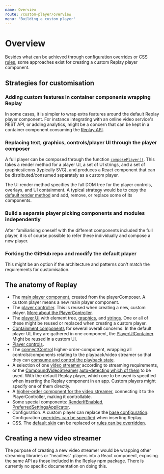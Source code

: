 ```yaml
---
name: Overview
route: /custom-player/overview
menu: 'Building a custom player'
---
```


# Overview

Besides what can be achieved through [configuration overrides](/custom-replay/configuration) or [CSS rules](/custom-replay/skins-styles), some approaches exist for creating a custom Replay player component.

## Strategies for customisation

### Adding custom features in container components wrapping Replay

In some cases, it is simpler to wrap extra features around the default Replay player component. For instance integrating with an online video service's REST API, or adding analytics, might be a concern that can be kept in a container component consuming the [Replay API](/replay/api).

### Replacing text, graphics, controls/player UI through the player composer

A full player can be composed through the function [`composePlayer()`](https://github.com/vimond/replay/blob/master/src/replay/playerComposer.js#L44). This takes a render method for a player UI, a set of UI strings, and a set of graphics/icons (typically SVG), and produces a React component that can be distributed/consumed separately as a custom player.

The UI render method specifies the full DOM tree for the player controls, overlays, and UI containment. A typical strategy would be to copy the [default render method](https://github.com/vimond/replay/blob/master/src/replay/default-player/playerUI.js#L69-L107) and add, remove, or replace some of its components.

### Build a separate player picking components and modules independently

After familiarising oneself with the different components included the full player, it is of course possible to refer these individually and compose a new player.

### Forking the GitHub repo and modify the default player

This might be an option if the architecture and patterns don't match the requirements for customisation.

## The anatomy of Replay

* The [main player component](https://github.com/vimond/replay/blob/master/src/replay/default-player/Replay.js), created from the playerComposer. A custom player means a new main player component.
* The [player controller](https://github.com/vimond/replay/blob/master/src/replay/components/player/PlayerController/PlayerController.js). This is reused when creating a new, custom player. [More about the PlayerController](/architecture/player-controller).
* The [player UI](https://github.com/vimond/replay/blob/master/src/replay/default-player/playerUI.js) with element tree, [graphics](https://github.com/vimond/replay/blob/master/src/replay/default-player/default-skin/graphics.js), and [strings](https://github.com/vimond/replay/blob/master/src/replay/default-player/strings.js). One or all of these might be reused or replaced when creating a custom player.
* [Containment components](https://github.com/vimond/replay/tree/master/src/replay/components/player/containment-helpers) for several overall concerns. In the default player UI, they are gathered in one component, the [PlayerUIContainer](https://github.com/vimond/replay/blob/master/src/replay/components/player/PlayerUIContainer/PlayerUIContainer.js). Might be reused in a custom UI.
* [Player controls](https://github.com/vimond/replay/tree/master/src/replay/components/controls).
* The [connectControl](https://github.com/vimond/replay/blob/master/src/replay/components/player/PlayerController/connectControl.js#L30) higher-order-component, wrapping all controls/components relating to the playback/video streamer so that they can [comsume and control the playback state](/architecture/connected-controls#connecting-the-controls).
* A selection of one [video streamer](https://github.com/vimond/replay/tree/master/src/replay/components/player/VideoStreamer) according to streaming requirements, or the [CompoundVideoStreamer](https://github.com/vimond/replay/blob/master/src/replay/components/player/VideoStreamer/CompoundVideoStreamer/CompoundVideoStreamer.js) [auto-detecting which of them](/advanced-playback/adaptive-streaming#enabling-playback-for-multiple-streaming-technologies-based-on-stream-technology-resolution) to be used. With the default Replay player, which one to be used is specified when inserting the Replay component in an app. Custom players might specify one of them directly.
* A [higher-order component for the video streamer](https://github.com/vimond/replay/blob/master/src/replay/components/player/PlayerController/connectControl.js#L103), connecting it to the PlayerController, making it controllable.
* Some special components: [RenderIfEnabled](https://github.com/vimond/replay/blob/master/src/replay/components/player/RenderIfEnabled.js), [PreferredSettingsApplicator](https://github.com/vimond/replay/blob/master/src/replay/components/player/settings-helpers/PreferredSettingsApplicator.js).
* Configuration. A custom player can replace the [base configuration](https://github.com/vimond/replay/blob/master/src/replay/default-player/baseConfiguration.js). Configuration [overrides can be specified](http://localhost:3000/#/custom-replay/configuration) when inserting Replay.
* CSS. The [default skin](https://github.com/vimond/replay/blob/master/src/replay/default-player/default-skin/index.css) can be replaced or [rules can be overridden](/custom-replay/skins-styles).

## Creating a new video streamer

The purpose of creating a new video streamer would be wrapping other streaming libraries or "headless" players into a React component, exposing the same API as those included in the Replay npm package. There is currently no specific documentation on doing this.
